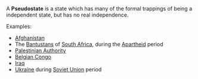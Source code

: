 A '''Pseudostate''' is a state which has many of the formal trappings of being a independent state, but has no real independence. 

Examples:
*[[Afghanistan]]
*The [[Bantustan]]s of [[South Africa]], during the [[Apartheid]] period
*[[Palestinian Authority]]
*[[Belgian Congo]]
*[[Iraq]]
*[[Ukraine]] during [[Soviet Union]] period